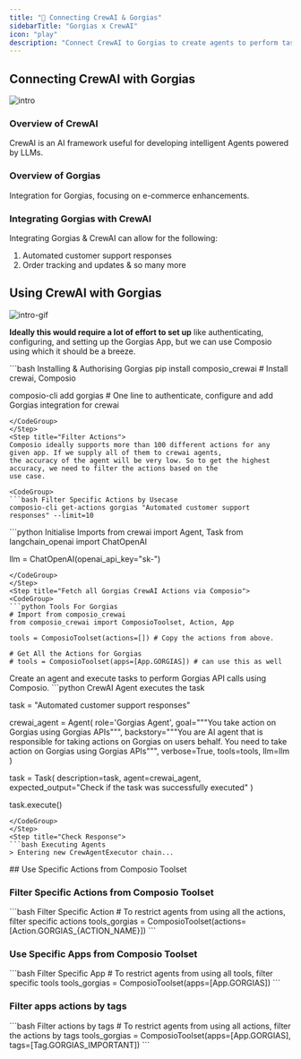 ```yaml
---
title: "🚀 Connecting CrewAI & Gorgias"
sidebarTitle: "Gorgias x CrewAI"
icon: "play"
description: "Connect CrewAI to Gorgias to create agents to perform tasks using natural language"
---
```


## Connecting CrewAI with Gorgias
![intro](/media/intro.jpg)

### Overview of CrewAI

CrewAI is an AI framework useful for developing intelligent Agents powered by LLMs.

### Overview of Gorgias

Integration for Gorgias, focusing on e-commerce enhancements.

### Integrating Gorgias with CrewAI

Integrating Gorgias & CrewAI can allow for the following:

1. Automated customer support responses
2. Order tracking and updates
& so many more

## Using CrewAI with Gorgias
![intro-gif](/media/intro.gif)
<Steps>
<Step title="Setting Up the Environment">

**Ideally this would require a lot of effort to set up** like authenticating, configuring, and setting up the Gorgias App, but we can use Composio using which it should be a breeze.

<CodeGroup>
```bash Installing & Authorising Gorgias
pip install composio_crewai # Install crewai, Composio 

composio-cli add gorgias # One line to authenticate, configure and add Gorgias integration for crewai
```
</CodeGroup>
</Step>
<Step title="Filter Actions">
Composio ideally supports more than 100 different actions for any given app. If we supply all of them to crewai agents, 
the accuracy of the agent will be very low. So to get the highest accuracy, we need to filter the actions based on the 
use case.

<CodeGroup>
```bash Filter Specific Actions by Usecase
composio-cli get-actions gorgias "Automated customer support responses" --limit=10
```
</CodeGroup>

</Step>
<Step title="Import Base Packages">

<CodeGroup>
```python Initialise Imports
from crewai import Agent, Task
from langchain_openai import ChatOpenAI

llm = ChatOpenAI(openai_api_key="sk-<OPENAI KEY>")
```
</CodeGroup>
</Step>
<Step title="Fetch all Gorgias CrewAI Actions via Composio">
<CodeGroup>
```python Tools For Gorgias
# Import from composio_crewai
from composio_crewai import ComposioToolset, Action, App

tools = ComposioToolset(actions=[]) # Copy the actions from above. 

# Get All the Actions for Gorgias
# tools = ComposioToolset(apps=[App.GORGIAS]) # can use this as well
```
</CodeGroup>
</Step>
<Step title="Execute the Agent">
Create an agent and execute tasks to perform Gorgias API calls using Composio. 
<CodeGroup>
```python CrewAI Agent executes the task

task = "Automated customer support responses"

crewai_agent = Agent(
    role='Gorgias Agent',
    goal="""You take action on Gorgias using Gorgias APIs""",
    backstory="""You are AI agent that is responsible for taking actions on Gorgias on users behalf. You need to take action on Gorgias using Gorgias APIs""",
    verbose=True,
    tools=tools,
    llm=llm
)

task = Task(
    description=task,
    agent=crewai_agent,
    expected_output="Check if the task was successfully executed"
)

task.execute()
```
</CodeGroup>
</Step>
<Step title="Check Response">
```bash Executing Agents
> Entering new CrewAgentExecutor chain...
```
</Step>
</Steps>
## Use Specific Actions from Composio Toolset

### Filter Specific Actions from Composio Toolset

<CodeGroup>
```bash Filter Specific Action
# To restrict agents from using all the actions, filter specific actions
tools_gorgias = ComposioToolset(actions=[Action.GORGIAS_{ACTION_NAME}])
```
</CodeGroup>

### Use Specific Apps from Composio Toolset
<CodeGroup>
```bash Filter Specific App
# To restrict agents from using all tools, filter specific tools
tools_gorgias = ComposioToolset(apps=[App.GORGIAS])
```
</CodeGroup>

### Filter apps actions by tags 
<CodeGroup>
```bash Filter actions by tags
# To restrict agents from using all actions, filter the actions by tags
tools_gorgias = ComposioToolset(apps=[App.GORGIAS], tags=[Tag.GORGIAS_IMPORTANT])
```
</CodeGroup>